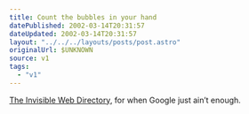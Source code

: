 ```yaml
---
title: Count the bubbles in your hand
datePublished: 2002-03-14T20:31:57
dateUpdated: 2002-03-14T20:31:57
layout: "../../../layouts/posts/post.astro"
originalUrl: $UNKNOWN
source: v1
tags:
  - "v1"
---
```


[The Invisible Web Directory][1], for when Google just ain&#8217;t enough.

[1]: http://www.invisible-web.net/
